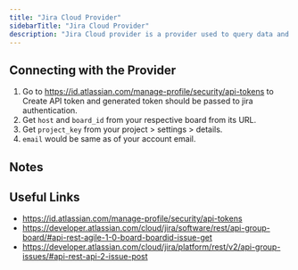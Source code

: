 ```yaml
---
title: "Jira Cloud Provider"
sidebarTitle: "Jira Cloud Provider"
description: "Jira Cloud provider is a provider used to query data and creating issues in Jira"
---
```


<AutoGeneratedSnippet />

## Connecting with the Provider

1. Go to https://id.atlassian.com/manage-profile/security/api-tokens to Create API token and generated token should be passed to jira authentication.
2. Get `host` and `board_id` from your respective board from its URL.
3. Get `project_key` from your project > settings > details.
4. `email` would be same as of your account email.

## Notes

## Useful Links

- https://id.atlassian.com/manage-profile/security/api-tokens
- https://developer.atlassian.com/cloud/jira/software/rest/api-group-board/#api-rest-agile-1-0-board-boardid-issue-get
- https://developer.atlassian.com/cloud/jira/platform/rest/v2/api-group-issues/#api-rest-api-2-issue-post
